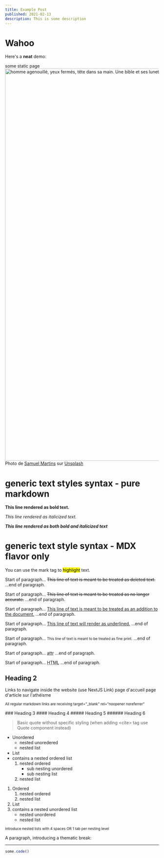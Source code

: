 ```yaml
---
title: Example Post
published: 2021-02-13
description: This is some description
---
```


# Wahoo

Here's a **neat** demo:

<Quote>some static page</Quote>
<PageIllustration>
    <img src="/illustrations/samuel-martins-3U7HcqkIbb4-unsplash.jpg" alt="homme agenouillé, yeux fermés, tête dans sa main. Une bible et ses lunettes posés à ses côtés. La position peut-être comprise aussi bien comme une prière, une réflexion intense, voir même un accablement face au chagrin." width="1920" height="1280" />
    Photo de [Samuel Martins](https://unsplash.com/@samuelmartins7) sur [Unsplash](https://unsplash.com)
</PageIllustration>

# generic text styles syntax - pure markdown
**This line rendered as bold text.**

*This line rendered as italicized text.*

***This line rendered as both bold and italicized text***

# generic text style syntax - MDX flavor only
You can use the mark tag to <mark>highlight</mark> text.

Start of paragraph... <del>This line of text is meant to be treated as deleted text.</del> ...end of paragraph.

Start of paragraph... <s>This line of text is meant to be treated as no longer accurate.</s> ...end of paragraph.

Start of paragraph... <ins>This line of text is meant to be treated as an addition to the document.</ins> ...end of paragraph.

Start of paragraph... <u>This line of text will render as underlined.</u> ...end of paragraph.

Start of paragraph... <small>This line of text is meant to be treated as fine print.</small> ...end of paragraph.

Start of paragraph... <abbr title="attribute">attr</abbr> ...end of paragraph.

Start of paragraph... <abbr title="HyperText Markup Language">HTML</abbr> ...end of paragraph.

## Heading 2
Links to navigate inside the website (use NextJS Link)
<InternalLink href="/">page d'accueil</InternalLink>
<InternalLink href="/article/atheisme">page d'article sur l'athéisme</InternalLink>

<p><small>All regular markdown links are receiving target="_blank" rel="noopener noreferrer"</small></p>
### Heading 3
#### Heading 4
##### Heading 5
###### Heading 6

> Basic quote without specific styling (when adding \<cite\> tag use Quote component instead)

* Unordered
    * nested unoredered
    * nested list
* List
* contains a nested ordered list
    1. nested ordered
        * sub nesting unordered
        * sub nesting list 
    2. nested list

1. Ordered
    1. nested ordered
    2. nested list
2. List
3. contains a nested unordered list
    * nested unordered
    * nested list

<p><small>Introduce nested lists with 4 spaces OR 1 tab per nesting level</small></p>

A paragraph, introducing a thematic break:

---

```js
some.code()
```